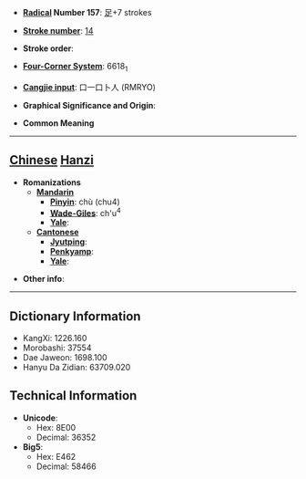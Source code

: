 * '''[[Wiktionary:Chinese radical index| Radical]] Number 157''': [[Wiktionary:Chinese radical index 足|足]]+7 strokes

* '''[[Wiktionary:Chinese total strokes index|Stroke number]]''': [[Wiktionary:Chinese total strokes index 14|14]]

* '''Stroke order''': 

* '''[[Wiktionary:Chinese four corner index|Four-Corner System]]''': 6618<sub>1</sub>

* '''[[Wiktionary:Chinese Cangjie index|Cangjie input]]''': 口一口卜人 (RMRYO)

* '''Graphical Significance and Origin''': 

* '''Common Meaning'''

----

== [[Chinese]] [[Hanzi]] ==

* '''Romanizations'''
** '''[[Mandarin]]'''
*** '''[[Pinyin]]''': chù (chu4)
*** '''[[Wade-Giles]]''': ch'u<sup>4</sup>
*** '''[[Yale]]''': 
** '''[[Cantonese]]'''
*** '''[[Jyutping]]''':
*** '''[[Penkyamp]]''': 
*** '''[[Yale]]''': 

* '''Other info''': 

----

== Dictionary Information ==

* KangXi: 1226.160
* Morobashi: 37554
* Dae Jaweon: 1698.100
* Hanyu Da Zidian: 63709.020

== Technical Information ==

* '''Unicode''':
** Hex: 8E00
** Decimal: 36352
* '''Big5''':
** Hex: E462
** Decimal: 58466
